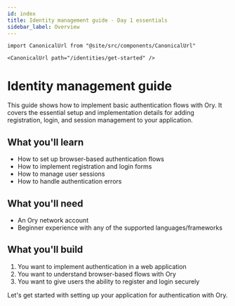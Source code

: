 ```yaml
---
id: index
title: Identity management guide - Day 1 essentials
sidebar_label: Overview
---
```


```mdx-code-block
import CanonicalUrl from "@site/src/components/CanonicalUrl"

<CanonicalUrl path="/identities/get-started" />
```

# Identity management guide

This guide shows how to implement basic authentication flows with Ory. It covers the essential setup and implementation details
for adding registration, login, and session management to your application.

## What you'll learn

- How to set up browser-based authentication flows
- How to implement registration and login forms
- How to manage user sessions
- How to handle authentication errors

## What you'll need

- An Ory network account
- Beginner experience with any of the supported languages/frameworks

## What you'll build

1. You want to implement authentication in a web application
2. You want to understand browser-based flows with Ory
3. You want to give users the ability to register and login securely

Let's get started with setting up your application for authentication with Ory.
